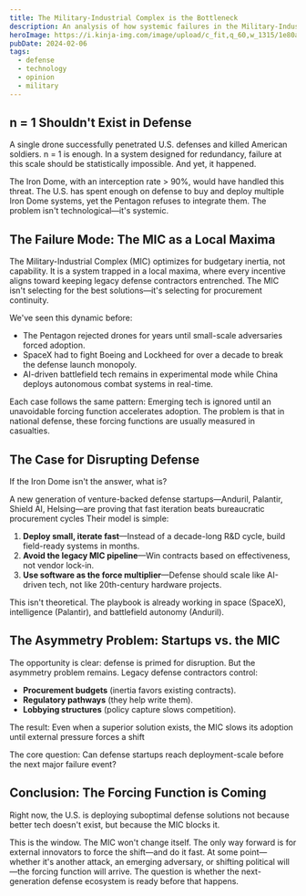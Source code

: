 ```yaml
---
title: The Military-Industrial Complex is the Bottleneck
description: An analysis of how systemic failures in the Military-Industrial Complex are creating dangerous capability gaps in modern defense systems.
heroImage: https://i.kinja-img.com/image/upload/c_fit,q_60,w_1315/1e80a1ba16d73e1e048021f6da6be109.jpg
pubDate: 2024-02-06
tags:
  - defense
  - technology
  - opinion
  - military
---
```


## n = 1 Shouldn't Exist in Defense  

A single drone successfully penetrated U.S. defenses and killed American soldiers. n = 1 is enough. In a system designed for redundancy, failure at this scale should be statistically impossible. And yet, it happened.  

The Iron Dome, with an interception rate > 90%, would have handled this threat. The U.S. has spent enough on defense to buy and deploy multiple Iron Dome systems, yet the Pentagon refuses to integrate them. The problem isn't technological—it's systemic.  

## The Failure Mode: The MIC as a Local Maxima  

The Military-Industrial Complex (MIC) optimizes for budgetary inertia, not capability. It is a system trapped in a local maxima, where every incentive aligns toward keeping legacy defense contractors entrenched. The MIC isn't selecting for the best solutions—it's selecting for procurement continuity.  

We've seen this dynamic before:  

- The Pentagon rejected drones for years until small-scale adversaries forced adoption.  
- SpaceX had to fight Boeing and Lockheed for over a decade to break the defense launch monopoly.  
- AI-driven battlefield tech remains in experimental mode while China deploys autonomous combat systems in real-time.  

Each case follows the same pattern: Emerging tech is ignored until an unavoidable forcing function accelerates adoption. The problem is that in national defense, these forcing functions are usually measured in casualties.  

## The Case for Disrupting Defense  

If the Iron Dome isn't the answer, what is?  

A new generation of venture-backed defense startups—Anduril, Palantir, Shield AI, Helsing—are proving that fast iteration beats bureaucratic procurement cycles Their model is simple:  

1. **Deploy small, iterate fast**—Instead of a decade-long R&D cycle, build field-ready systems in months.  
2. **Avoid the legacy MIC pipeline**—Win contracts based on effectiveness, not vendor lock-in.  
3. **Use software as the force multiplier**—Defense should scale like AI-driven tech, not like 20th-century hardware projects.  

This isn't theoretical. The playbook is already working in space (SpaceX), intelligence (Palantir), and battlefield autonomy (Anduril).  

## The Asymmetry Problem: Startups vs. the MIC  

The opportunity is clear: defense is primed for disruption. But the asymmetry problem remains. Legacy defense contractors control:  

- **Procurement budgets** (inertia favors existing contracts).  
- **Regulatory pathways** (they help write them).  
- **Lobbying structures** (policy capture slows competition).  

The result: Even when a superior solution exists, the MIC slows its adoption until external pressure forces a shift  

The core question: Can defense startups reach deployment-scale before the next major failure event?  

## Conclusion: The Forcing Function is Coming  

Right now, the U.S. is deploying suboptimal defense solutions not because better tech doesn't exist, but because the MIC blocks it.  


This is the window. The MIC won't change itself. The only way forward is for external innovators to force the shift—and do it fast. 
At some point—whether it's another attack, an emerging adversary, or shifting political will—the forcing function will arrive. The question is whether the next-generation defense ecosystem is ready before that happens.  